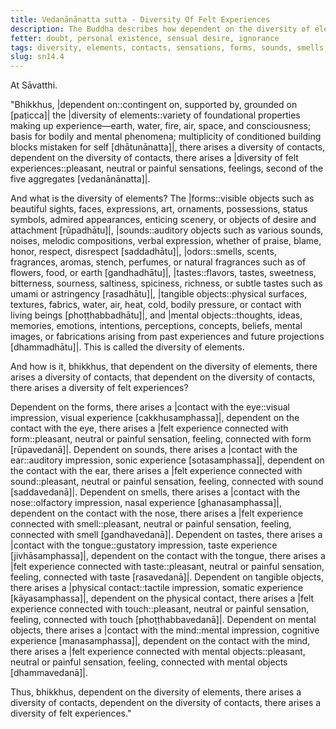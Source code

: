 ```yaml
---
title: Vedanānānatta sutta - Diversity Of Felt Experiences
description: The Buddha describes how dependent on the diversity of elements, there arises a diversity of contacts, and dependent on the diversity of contacts, there arises a diversity of felt experiences.
fetter: doubt, personal existence, sensual desire, ignorance
tags: diversity, elements, contacts, sensations, forms, sounds, smells, tastes, tangible objects, mental objects, form element, sound element, odor element, taste element, touch element, six sense bases, sn, sn12-21, sn14
slug: sn14.4
---
```


At Sāvatthi.

"Bhikkhus, |dependent on::contingent on, supported by, grounded on [paṭicca]| the |diversity of elements::variety of foundational properties making up experience—earth, water, fire, air, space, and consciousness; basis for bodily and mental phenomena; multiplicity of conditioned building blocks mistaken for self [dhātunānatta]|, there arises a diversity of contacts, dependent on the diversity of contacts, there arises a |diversity of felt experiences::pleasant, neutral or painful sensations, feelings, second of the five aggregates [vedanānānatta]|.

And what is the diversity of elements? The |forms::visible objects such as beautiful sights, faces, expressions, art, ornaments, possessions, status symbols, admired appearances, enticing scenery, or objects of desire and attachment [rūpadhātu]|, |sounds::auditory objects such as various sounds, noises, melodic compositions, verbal expression, whether of praise, blame, honor, respect, disrespect [saddadhātu]|, |odors::smells, scents, fragrances, aromas, stench, perfumes, or natural fragrances such as of flowers, food, or earth [gandhadhātu]|, |tastes::flavors, tastes, sweetness, bitterness, sourness, saltiness, spiciness, richness, or subtle tastes such as umami or astringency [rasadhātu]|, |tangible objects::physical surfaces, textures, fabrics, water, air, heat, cold, bodily pressure, or contact with living beings [phoṭṭhabbadhātu]|, and |mental objects::thoughts, ideas, memories, emotions, intentions, perceptions, concepts, beliefs, mental images, or fabrications arising from past experiences and future projections [dhammadhātu]|. This is called the diversity of elements.

And how is it, bhikkhus, that dependent on the diversity of elements, there arises a diversity of contacts, that dependent on the diversity of contacts, there arises a diversity of felt experiences?

Dependent on the forms, there arises a |contact with the eye::visual impression, visual experience [cakkhusamphassa]|, dependent on the contact with the eye, there arises a |felt experience connected with form::pleasant, neutral or painful sensation, feeling, connected with form [rūpavedanā]|.
Dependent on sounds, there arises a |contact with the ear::auditory impression, sonic experience [sotasamphassa]|, dependent on the contact with the ear, there arises a |felt experience connected with sound::pleasant, neutral or painful sensation, feeling, connected with sound [saddavedanā]|.
Dependent on smells, there arises a |contact with the nose::olfactory impression, nasal experience [ghanasamphassa]|, dependent on the contact with the nose, there arises a |felt experience connected with smell::pleasant, neutral or painful sensation, feeling, connected with smell [gandhavedanā]|.
Dependent on tastes, there arises a |contact with the tongue::gustatory impression, taste experience [jivhāsamphassa]|, dependent on the contact with the tongue, there arises a |felt experience connected with taste::pleasant, neutral or painful sensation, feeling, connected with taste [rasavedanā]|.
Dependent on tangible objects, there arises a |physical contact::tactile impression, somatic experience [kāyasamphassa]|, dependent on the physical contact, there arises a |felt experience connected with touch::pleasant, neutral or painful sensation, feeling, connected with touch [phoṭṭhabbavedanā]|.
Dependent on mental objects, there arises a |contact with the mind::mental impression, cognitive experience [manasamphassa]|, dependent on the contact with the mind, there arises a |felt experience connected with mental objects::pleasant, neutral or painful sensation, feeling, connected with mental objects [dhammavedanā]|.

Thus, bhikkhus, dependent on the diversity of elements, there arises a diversity of contacts, dependent on the diversity of contacts, there arises a diversity of felt experiences."